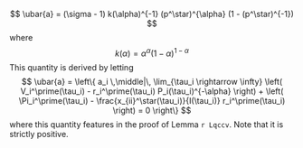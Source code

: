 $$
\ubar{a} = (\sigma - 1) k(\alpha)^{-1} (p^\star)^{\alpha} (1 - (p^\star)^{-1})
$$
where
$$
k(\alpha) = \alpha^\alpha (1 - \alpha)^{1 - \alpha}
$$
This quantity is derived by letting
$$
\ubar{a} = \left\{ a_i \,\middle|\, \lim_{\tau_i \rightarrow \infty} \left( V_i^\prime(\tau_i) - r_i^\prime(\tau_i) P_i(\tau_i)^{-\alpha} \right) + \left( \Pi_i^\prime(\tau_i) - \frac{x_{ii}^\star(\tau_i)}{I(\tau_i)} r_i^\prime(\tau_i) \right) = 0 \right\}
$$
where this quantity features in the proof of Lemma `r Lqccv`. Note that it is strictly positive. 
